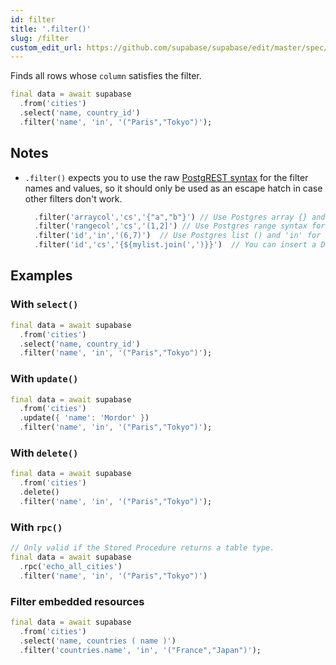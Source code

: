 ```yaml
---
id: filter
title: '.filter()'
slug: /filter
custom_edit_url: https://github.com/supabase/supabase/edit/master/spec/supabase_dart_v1_legacy.yml
---
```



Finds all rows whose `column` satisfies the filter.

```dart
final data = await supabase
  .from('cities')
  .select('name, country_id')
  .filter('name', 'in', '("Paris","Tokyo")');
```

## Notes

- `.filter()` expects you to use the raw [PostgREST syntax](https://postgrest.org/en/stable/api.html#horizontal-filtering-rows) for the filter names and values, so it should only be used as an escape hatch in case other filters don't work.
  ```dart
    .filter('arraycol','cs','{"a","b"}') // Use Postgres array {} and 'cs' for contains.
    .filter('rangecol','cs','(1,2]') // Use Postgres range syntax for range column.
    .filter('id','in','(6,7)')  // Use Postgres list () and 'in' for in_ filter.
    .filter('id','cs','{${mylist.join(',')}}')  // You can insert a Dart array list.
  ```

## Examples

### With `select()`

```dart
final data = await supabase
  .from('cities')
  .select('name, country_id')
  .filter('name', 'in', '("Paris","Tokyo")');
```

### With `update()`

```dart
final data = await supabase
  .from('cities')
  .update({ 'name': 'Mordor' })
  .filter('name', 'in', '("Paris","Tokyo")');
```

### With `delete()`

```dart
final data = await supabase
  .from('cities')
  .delete()
  .filter('name', 'in', '("Paris","Tokyo")');
```

### With `rpc()`

```dart
// Only valid if the Stored Procedure returns a table type.
final data = await supabase
  .rpc('echo_all_cities')
  .filter('name', 'in', '("Paris","Tokyo")')
```

### Filter embedded resources

```dart
final data = await supabase
  .from('cities')
  .select('name, countries ( name )')
  .filter('countries.name', 'in', '("France","Japan")');
```
